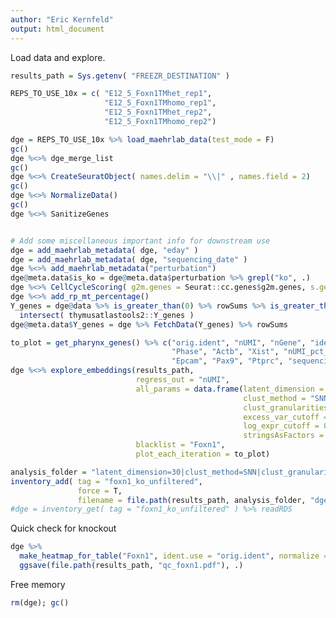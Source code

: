 ```yaml
---
author: "Eric Kernfeld"
output: html_document
---
```


Load data and explore.

```r
results_path = Sys.getenv( "FREEZR_DESTINATION" )

REPS_TO_USE_10x = c( "E12_5_Foxn1TMhet_rep1",
                     "E12_5_Foxn1TMhomo_rep1",
                     "E12_5_Foxn1TMhet_rep2",
                     "E12_5_Foxn1TMhomo_rep2")

dge = REPS_TO_USE_10x %>% load_maehrlab_data(test_mode = F) 
gc()
dge %<>% dge_merge_list 
gc()
dge %<>% CreateSeuratObject( names.delim = "\\|" , names.field = 2)
gc()
dge %<>% NormalizeData()
gc()
dge %<>% SanitizeGenes


# Add some miscellaneous important info for downstream use
dge = add_maehrlab_metadata( dge, "eday" )
dge = add_maehrlab_metadata( dge, "sequencing_date" )
dge %<>% add_maehrlab_metadata("perturbation")
dge@meta.data$is_ko = dge@meta.data$perturbation %>% grepl("ko", .)
dge %<>% CellCycleScoring( g2m.genes = Seurat::cc.genes$g2m.genes, s.genes = Seurat::cc.genes$s.genes )
dge %<>% add_rp_mt_percentage()
Y_genes = dge@data %>% is_greater_than(0) %>% rowSums %>% is_greater_than(10) %>% which %>% names %>% 
  intersect( thymusatlastools2::Y_genes )
dge@meta.data$Y_genes = dge %>% FetchData(Y_genes) %>% rowSums

to_plot = get_pharynx_genes() %>% c("orig.ident", "nUMI", "nGene", "ident",
                                    "Phase", "Actb", "Xist", "nUMI_pct_mt", 
                                    "Epcam", "Pax9", "Ptprc", "sequencing_date")
dge %<>% explore_embeddings(results_path,
                            regress_out = "nUMI",
                            all_params = data.frame(latent_dimension = 30, 
                                                    clust_method = "SNN", 
                                                    clust_granularities_as_string = "1", 
                                                    excess_var_cutoff = 1, 
                                                    log_expr_cutoff = 0.1, 
                                                    stringsAsFactors = F), 
                            blacklist = "Foxn1", 
                            plot_each_iteration = to_plot)

analysis_folder = "latent_dimension=30|clust_method=SNN|clust_granularities_as_string=1|excess_var_cutoff=1|log_expr_cutoff=0.1"
inventory_add( tag = "foxn1_ko_unfiltered",
               force = T,
               filename = file.path(results_path, analysis_folder, "dge.data") )
#dge = inventory_get( tag = "foxn1_ko_unfiltered" ) %>% readRDS
```


Quick check for knockout

```r
dge %>%
  make_heatmap_for_table("Foxn1", ident.use = "orig.ident", normalize = "none", aggregator = prop_nz) %>%
  ggsave(file.path(results_path, "qc_foxn1.pdf"), .)
```

Free memory 

```r
rm(dge); gc()
```

